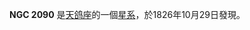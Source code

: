 {{NGCInfoBox|NGCID=NGC 2090|發現者=詹姆士·丹露帕|發現日期=1826年10月29日|其他編號=ESO 363-23,MCG -6-13-9,AM 0545-341|曆元=J2000.0|赤經=5時47分1.6秒
|赤緯=-34°15'3"|星座=天鸽座|星體=星系|星等=11.3|表面亮度=13.8|藍等=12}}

'''NGC 2090''' 是[[天鸽座|天鸽座]]的一個[[星系|星系]]，於1826年10月29日發現。

{{NGCReference|2090}}
